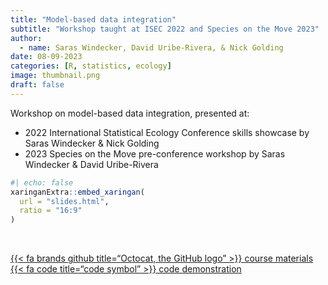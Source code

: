 ```yaml
---
title: "Model-based data integration"
subtitle: "Workshop taught at ISEC 2022 and Species on the Move 2023"
author:
  - name: Saras Windecker, David Uribe-Rivera, & Nick Golding
date: 08-09-2023
categories: [R, statistics, ecology] 
image: thumbnail.png
draft: false
---
```


Workshop on model-based data integration, presented at:

* 2022 International Statistical Ecology Conference skills showcase by Saras Windecker & Nick Golding
* 2023 Species on the Move pre-conference workshop by Saras Windecker & David Uribe-Rivera


```r
#| echo: false
xaringanExtra::embed_xaringan(
  url = "slides.html",
  ratio = "16:9"
)
```


<br>

::: {.center-text}
[{{< fa brands github title="Octocat, the GitHub logo" >}} course materials](https://github.com/smwindecker/IntegratedModels-Workshop){.btn role="button"} [{{< fa code title="code symbol" >}} code demonstration](integrated_models.html){.btn role="button"} 
:::

